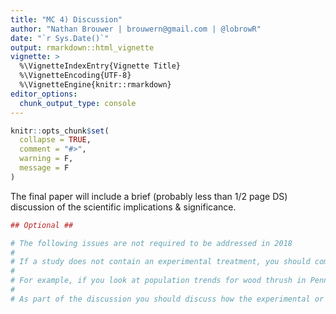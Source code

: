 ```yaml
---
title: "MC 4) Discussion"
author: "Nathan Brouwer | brouwern@gmail.com | @lobrowR"
date: "`r Sys.Date()`"
output: rmarkdown::html_vignette
vignette: >
  %\VignetteIndexEntry{Vignette Title}
  %\VignetteEncoding{UTF-8}
  %\VignetteEngine{knitr::rmarkdown}
editor_options: 
  chunk_output_type: console
---
```


```r
knitr::opts_chunk$set(
  collapse = TRUE,
  comment = "#>",
  warning = F,
  message = F
)
```



The final paper will include a brief (probably less than 1/2 page DS) discussion of the scientific implications & significance. 



```r
## Optional ##

# The following issues are not required to be addressed in 2018
# 
# If a study does not contain an experimental treatment, you should compare your study explicitly to the quantitative results of other similar studies & cite them appropriately.
# 
# For example, if you look at population trends for wood thrush in Pennsylvania, you should compare them to published information on trend in other places or over the entire country
# 
# As part of the discussion you should discuss how the experimental or study design might impact the results or conclusion, particularly how randomization was or was not used, if there is pseudoreplication, etc.

```

